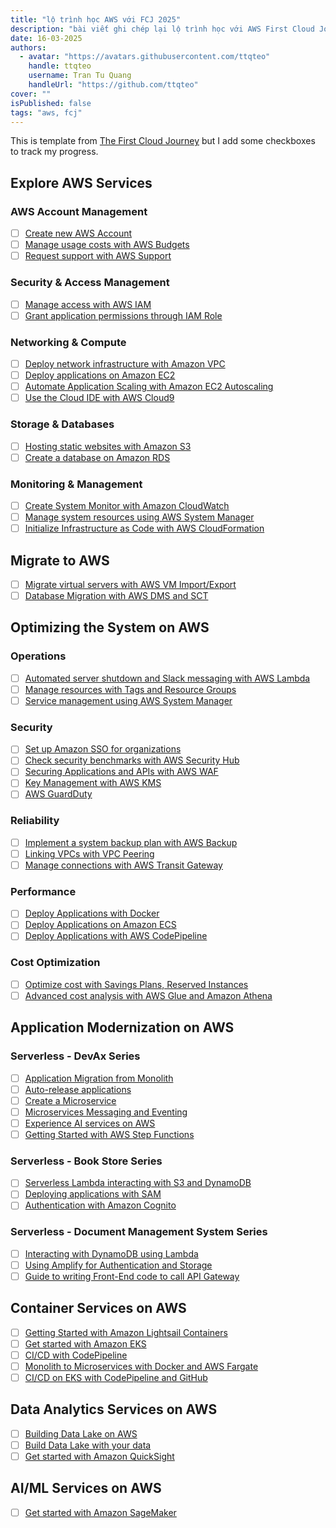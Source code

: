 ```yaml
---
title: "lộ trình học AWS với FCJ 2025"
description: "bài viết ghi chép lại lộ trình học với AWS First Cloud Journey 2025"
date: 16-03-2025
authors:
  - avatar: "https://avatars.githubusercontent.com/ttqteo"
    handle: ttqteo
    username: Tran Tu Quang
    handleUrl: "https://github.com/ttqteo"
cover: ""
isPublished: false
tags: "aws, fcj"
---
```


This is template from [The First Cloud Journey](https://cloudjourney.awsstudygroup.com/) but I add some checkboxes to track my progress.

## Explore AWS Services

### AWS Account Management
- [ ] [Create new AWS Account](https://000001.awsstudygroup.com)
- [ ] [Manage usage costs with AWS Budgets](https://000007.awsstudygroup.com)
- [ ] [Request support with AWS Support](https://000009.awsstudygroup.com)

### Security & Access Management
- [ ] [Manage access with AWS IAM](https://000002.awsstudygroup.com)
- [ ] [Grant application permissions through IAM Role](https://000048.awsstudygroup.com)

### Networking & Compute
- [ ] [Deploy network infrastructure with Amazon VPC](https://000003.awsstudygroup.com)
- [ ] [Deploy applications on Amazon EC2](https://000004.awsstudygroup.com)
- [ ] [Automate Application Scaling with Amazon EC2 Autoscaling](https://000006.awsstudygroup.com)
- [ ] [Use the Cloud IDE with AWS Cloud9](https://000049.awsstudygroup.com)

### Storage & Databases
- [ ] [Hosting static websites with Amazon S3](https://000057.awsstudygroup.com)
- [ ] [Create a database on Amazon RDS](https://000005.awsstudygroup.com)

### Monitoring & Management
- [ ] [Create System Monitor with Amazon CloudWatch](https://000008.awsstudygroup.com)
- [ ] [Manage system resources using AWS System Manager](https://000031.awsstudygroup.com)
- [ ] [Initialize Infrastructure as Code with AWS CloudFormation](https://000037.awsstudygroup.com)

## Migrate to AWS
- [ ] [Migrate virtual servers with AWS VM Import/Export](https://000014.awsstudygroup.com)
- [ ] [Database Migration with AWS DMS and SCT](https://000043.awsstudygroup.com)

## Optimizing the System on AWS

### Operations
- [ ] [Automated server shutdown and Slack messaging with AWS Lambda](https://000022.awsstudygroup.com)
- [ ] [Manage resources with Tags and Resource Groups](https://000027.awsstudygroup.com)
- [ ] [Service management using AWS System Manager](https://000031.awsstudygroup.com)

### Security
- [ ] [Set up Amazon SSO for organizations](https://000012.awsstudygroup.com)
- [ ] [Check security benchmarks with AWS Security Hub](https://000018.awsstudygroup.com)
- [ ] [Securing Applications and APIs with AWS WAF](https://000026.awsstudygroup.com)
- [ ] [Key Management with AWS KMS](https://000033.awsstudygroup.com)
- [ ] [AWS GuardDuty](https://000098.awsstudygroup.com)

### Reliability
- [ ] [Implement a system backup plan with AWS Backup](https://000013.awsstudygroup.com)
- [ ] [Linking VPCs with VPC Peering](https://000019.awsstudygroup.com)
- [ ] [Manage connections with AWS Transit Gateway](https://000020.awsstudygroup.com)

### Performance
- [ ] [Deploy Applications with Docker](https://000015.awsstudygroup.com)
- [ ] [Deploy Applications on Amazon ECS](https://000016.awsstudygroup.com)
- [ ] [Deploy Applications with AWS CodePipeline](https://000017.awsstudygroup.com)

### Cost Optimization
- [ ] [Optimize cost with Savings Plans, Reserved Instances](https://000042.awsstudygroup.com)
- [ ] [Advanced cost analysis with AWS Glue and Amazon Athena](https://000040.awsstudygroup.com)

## Application Modernization on AWS

### Serverless - DevAx Series
- [ ] [Application Migration from Monolith](https://000050.awsstudygroup.com)
- [ ] [Auto-release applications](https://000051.awsstudygroup.com)
- [ ] [Create a Microservice](https://000052.awsstudygroup.com)
- [ ] [Microservices Messaging and Eventing](https://000054.awsstudygroup.com)
- [ ] [Experience AI services on AWS](https://000056.awsstudygroup.com)
- [ ] [Getting Started with AWS Step Functions](https://000047.awsstudygroup.com)

### Serverless - Book Store Series
- [ ] [Serverless Lambda interacting with S3 and DynamoDB](https://000078.awsstudygroup.com)
- [ ] [Deploying applications with SAM](https://000080.awsstudygroup.com)
- [ ] [Authentication with Amazon Cognito](https://000081.awsstudygroup.com)

### Serverless - Document Management System Series
- [ ] [Interacting with DynamoDB using Lambda](https://000133.awsstudygroup.com)
- [ ] [Using Amplify for Authentication and Storage](https://000134.awsstudygroup.com)
- [ ] [Guide to writing Front-End code to call API Gateway](https://000135.awsstudygroup.com)

## Container Services on AWS
- [ ] [Getting Started with Amazon Lightsail Containers](https://000XXX.awsstudygroup.com)
- [ ] [Get started with Amazon EKS](https://000XXX.awsstudygroup.com)
- [ ] [CI/CD with CodePipeline](https://000XXX.awsstudygroup.com)
- [ ] [Monolith to Microservices with Docker and AWS Fargate](https://000XXX.awsstudygroup.com)
- [ ] [CI/CD on EKS with CodePipeline and GitHub](https://000XXX.awsstudygroup.com)

## Data Analytics Services on AWS
- [ ] [Building Data Lake on AWS](https://000XXX.awsstudygroup.com)
- [ ] [Build Data Lake with your data](https://000XXX.awsstudygroup.com)
- [ ] [Get started with Amazon QuickSight](https://000XXX.awsstudygroup.com)

## AI/ML Services on AWS
- [ ] [Get started with Amazon SageMaker](https://000XXX.awsstudygroup.com)